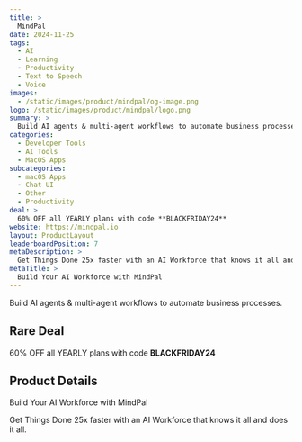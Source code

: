 ```yaml
---
title: >
  MindPal
date: 2024-11-25
tags:
  - AI
  - Learning
  - Productivity
  - Text to Speech
  - Voice
images:
  - /static/images/product/mindpal/og-image.png
logo: /static/images/product/mindpal/logo.png
summary: >
  Build AI agents & multi-agent workflows to automate business processes.
categories:
  - Developer Tools
  - AI Tools
  - MacOS Apps
subcategories:
  - macOS Apps
  - Chat UI
  - Other
  - Productivity
deal: >
  60% OFF all YEARLY plans with code **BLACKFRIDAY24**
website: https://mindpal.io
layout: ProductLayout
leaderboardPosition: 7
metaDescription: >
  Get Things Done 25x faster with an AI Workforce that knows it all and does it all.
metaTitle: >
  Build Your AI Workforce with MindPal
---
```

Build AI agents & multi-agent workflows to automate business processes.

## Rare Deal

60% OFF all YEARLY plans with code **BLACKFRIDAY24**

## Product Details

Build Your AI Workforce with MindPal

Get Things Done 25x faster with an AI Workforce that knows it all and does it all.
